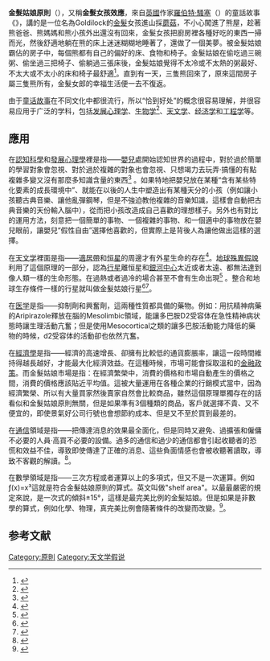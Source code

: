 {{multiple issues|
{{expand|time=2016-11-26T03:25:33+00:00}}
{{refimprove|time=2016-11-26T03:25:33+00:00}}
}}

'''金髮姑娘原則'''（{{lang-en|Goldilocks principle}}），又稱'''金髮女孩效應'''，來自[[英國|英國]]作家[[羅伯特·騷塞|羅伯特·騷塞]]（{{lang|en|Robert Southey}}）的童話故事《{{le|三隻小熊|Goldilocks and the Three Bears}}》，講的是一位名為Goldilock的[[金髮|金髮]]女孩進山採[[蘑菇|蘑菇]]，不小心闖進了熊屋，趁著熊爸爸、熊媽媽和熊小孩外出還沒有回來，金髮女孩把廚房裡各種好吃的東西一掃而光，然後舒適地躺在熊的床上迷迷糊糊地睡著了，還做了一個美夢。被金髮姑娘霸佔的房子中，每個熊都有自己的偏好的床、食物和椅子。金髮姑娘在偷吃過三碗粥、偷坐過三把椅子、偷躺過三張床後，金髮姑娘覺得不太冷或不太熱的粥最好、不太大或不太小的床和椅子最舒適<ref>{{Cite web |url=http://www.dltk-teach.com/rhymes/goldilocks_story.htm |title=Story of Goldilocks |accessdate=2016-11-26 |archive-date=2016-11-19 |archive-url=https://web.archive.org/web/20161119041306/http://www.dltk-teach.com/rhymes/goldilocks_story.htm |dead-url=no }}</ref>。直到有一天，三隻熊回來了，原來這間房子屬三隻熊所有，金髮女郎的幸福生活便一去不復返。

由于[[童话故事|童话故事]]在不同文化中都很流行，所以“恰到好处”的概念很容易理解，并很容易应用于广泛的学科，包括[[发展心理学|发展心理学]]、[[生物学|生物学]]<ref>{{cite journal|last=Martin|first=S J|title=Oncogene-induced autophagy and the Goldilocks principle.|journal=Autophagy|date=August 2011|volume=7|issue=8|pages=922–3|pmid=21552010|doi=10.4161/auto.7.8.15821}}</ref>、[[天文学|天文学]]、[[经济学|经济学]]和[[工程学|工程学]]等。

== 應用 ==
在[[認知科學|認知科學]]和[[發展心理學|發展心理學]]裡是指——[[嬰兒|嬰兒]]處開始認知世界的過程中，對於過於簡單的學習對象會忽視、對於過於複雜的對象也會忽視、只想竭力去玩弄·搞懂的有點複雜多變又沒有那麼多知識含量的東西<ref>{{Cite journal|last=Kidd|first=Celeste|date=23 May 2012|title=The Goldilocks Effect: Human Infants Allocate Attention to Visual Sequences That Are Neither Too Simple Nor Too Complex|url=http://journals.plos.org/plosone/article?id=10.1371/journal.pone.0036399|journal=PLOS ONE|volume=7|issue=5|pages=e36399|bibcode=2012PLoSO...736399K|DOI=10.1371/journal.pone.0036399|PMID=22649492|PMC=3359326|access-date=2020-09-20|archive-date=2020-08-03|archive-url=https://web.archive.org/web/20200803101534/https://journals.plos.org/plosone/article?id=10.1371%2Fjournal.pone.0036399|dead-url=no}}</ref> 。如果特地把嬰兒放在某種“含有某些特化要素的成長環境中”、就能在以後的人生中塑造出有某種天分的小孩（例如讓小孩聽古典音樂、讓他亂彈鋼琴，但是不強迫教他複雜的音樂知識，這樣會自動把古典音樂的天份輸入腦中），從而把小孩改造成自己喜歡的理想樣子。另外也有對比的運用方法，刻意把一個簡單的事物、一個複雜的事物、和一個適中的事物放在嬰兒眼前，讓嬰兒“假性自由”選擇他喜歡的，但實際上是背後人為讓他做出這樣的選擇。

在[[宇宙生物学|天文学]]裡面是指——[[適居帶|適居帶]]和[[恒星|恒星]]的周邊才有外星生命的存在<ref>{{Cite web  |url = https://style.nikkei.com/article/DGXMZO94673350S5A201C1000000  |title = 地上に生まれた最初の生命　他の星に生命体の可能性  |publisher = NIKKEI STYLE  |date = 2015-12-20  |accessdate = 2018-01-20  |archive-date = 2018-01-19  |archive-url = https://web.archive.org/web/20180119235314/https://style.nikkei.com/article/DGXMZO94673350S5A201C1000000  |dead-url = no  }}</ref>。[[地球殊異假說|地球殊異假說]]利用了這個原理的一部分，認為[[行星|行星]]離恒星和[[銀河|銀河中心]]太近或者太遠、都無法達到像人類一樣的生命形態。在過熱或者過冷的場合甚至不會有生命出現<ref>{{Cite web|url=http://www.ucar.edu/learn/1_1_2_1t.htm|title=Activity 1 Teacher Guide: The Goldilocks Principle|accessdate=2017-12-26|archive-url=https://web.archive.org/web/20171204114447/http://www.ucar.edu/learn/1_1_2_1t.htm|archive-date=2017-12-04|dead-url=yes}}</ref> 。整合和地球生存條件一樣的行星就叫做金髮姑娘行星<ref name="Muir">{{Cite news|title='Goldilocks' planet may be just right for life|date=25 April 2007|url=https://www.newscientist.com/article/dn11710|accessdate=2009-04-02|archive-date=2009-04-18|archive-url=https://web.archive.org/web/20090418014052/http://www.newscientist.com/article/dn11710|dead-url=no}}</ref><ref name="BBC-R4">{{Cite web|url=http://www.bbc.co.uk/radio4/science/goldilocksplanet.shtml|title=The Goldilocks Planet|accessdate=2009-04-02|date=31 August 2005|publisher=[[BBC_Radio_4|BBC Radio 4]]|archive-date=2012-04-10|archive-url=https://www.webcitation.org/66oTUD1Oc?url=http://www.bbc.co.uk/radio4/science/goldilocksplanet.shtml|dead-url=no}}</ref>。

在[[医学|医学]]是指——抑制劑和興奮劑，這兩種性質都具備的藥物。例如：用抗精神病藥的Aripirazole釋放在腦的Mesolimbic領域，能讓多巴胺D2受容体在急性精神病状態時讓生理活動亢奮；但是使用Mesocortical之類的讓多巴胺活動能力降低的藥物的時候，d2受容体的活動卻也依然亢奮。

在[[經濟學|經濟學]]是指——經濟的高速增長、卻擁有比較低的通貨膨脹率，讓這一段時間維持得越長越好，才能最大化經濟效益。在這種時候，市場可能會採取溫和的[[金融政策|金融政策]]。而金髮姑娘市場是指：在經濟繁榮中，消費的價格和市場自動產生的價格之間，消費的價格應該貼近平均值。這被大量運用在各種企業的行銷模式當中，因為經濟繁榮、所以有大量買家然後賣家自然會比較商品，雖然這個原理單獨存在的話看似和金髮姑娘原則無關，但是如果準有3個種類的商品，客戶就選擇不貴、又不便宜的，即使景氣好公司行號也會想節約成本、但是又不至於買到最差的。

在[[通信|通信]]領域是指——把傳達消息的效果最全面化，但是同時又避免、過擴張和僱傭不必要的人員·高買不必要的設備。過多的通信和過少的通信都會引起收聽者的恐慌和效益不佳，導致即使傳達了正確的消息、這些負面情感也會被收聽著讀取，導致不客觀的解讀。<ref>{{Cite web|url=http://vividmethod.com/goldilocks-communication-just-the-right-amount-of-information/|title=Goldilocks communication: Just the right amount of information|date=18 May 2011|accessdate=2017-12-26|archive-date=2017-12-26|archive-url=https://web.archive.org/web/20171226234922/https://vividmethod.com/goldilocks-communication-just-the-right-amount-of-information/|dead-url=no}}</ref>。

在數學領域是指——三次方程或者運算以上的多項式，但又不是一次運算。例如ƒ(x)=x³這就是符合金髮姑娘原則的算式。英文叫做"shelf area"。以最最嚴密的規定來說，是一次式的傾斜±15°，這樣是最完美比例的金髮姑娘。但是如果是非數學的算式，例如化學、物理，真完美比例會隨著條件的改變而改變。<ref>{{Cite book|last=Nolan|first=Jennifer|title=Maths Quest 11|url=http://www.wiley.com/legacy/Australia/Landing_Pages/c04CubicPolynomials_web.pdf|date=2000|publisher=John Wiley|page=188|access-date=2018-04-30|archive-date=2017-10-03|archive-url=https://web.archive.org/web/20171003075013/http://www.wiley.com/legacy/Australia/Landing_Pages/c04CubicPolynomials_web.pdf|dead-url=no}}</ref>。

== 参考文献 ==
<references />

[[Category:原則|Category:原則]]
[[Category:天文学假说|Category:天文学假说]]